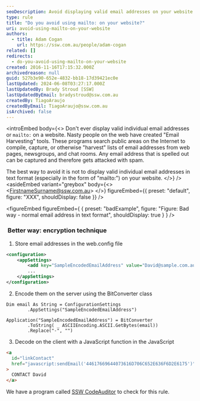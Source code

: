 ```yaml
---
seoDescription: Avoid displaying valid email addresses on your website to prevent spam and email harvesting.
type: rule
title: "Do you avoid using mailto: on your website?"
uri: avoid-using-mailto-on-your-website
authors:
  - title: Adam Cogan
    url: https://ssw.com.au/people/adam-cogan
related: []
redirects:
  - do-you-avoid-using-mailto-on-your-website
created: 2016-11-16T17:15:32.000Z
archivedreason: null
guid: 527b3e90-652e-4832-bb18-17d39421ec0e
lastUpdated: 2024-06-08T03:27:17.000Z
lastUpdatedBy: Brady Stroud [SSW]
lastUpdatedByEmail: bradystroud@ssw.com.au
createdBy: TiagoAraujo
createdByEmail: TiagoAraujo@ssw.com.au
isArchived: false
---
```


<introEmbed
  body={<>
Don't ever display valid individual email addresses or `mailto:` on a website. Nasty people on the web have created "Email Harvesting" tools. These programs search public areas on the Internet to compile, capture, or otherwise "harvest" lists of email addresses from web pages, newsgroups, and chat rooms. Any email address that is spelled out can be captured and therefore gets attacked with spam.

The best way to avoid it is not to display valid individual email addresses in text format (especially in the form of "mailto:") on your website.
  </>}
/>
<asideEmbed
  variant="greybox"
  body={<>
    &lt;FirstnameSurname@ssw.com.au&gt;
  </>}
  figureEmbed={{
    preset: "default",
    figure: "XXX",
    shouldDisplay: false
  }}
/>

<figureEmbed figureEmbed={ {
  preset: "badExample",
  figure: "Figure: Bad way - normal email address in text format",
  shouldDisplay: true
} } />


###  Better way: encryption technique

1. Store email addresses in the web.config file

```xml
<configuration>
    <appSettings>
        <add key="SampleEncodedEmailAddress" value="David@sample.com.au" />
        ...
    </appSettings>
</configuration>
```

2. Encode them on the server using the BitConverter class

```vbnet
Dim email As String = ConfigurationSettings
        .AppSettings("SampleEncodedEmailAddress")

Application("SampleEncodedEmailAddress") = BitConverter
        .ToString( _ ASCIIEncoding.ASCII.GetBytes(email))
        .Replace("-", "")
```

3. Decode on the client with a JavaScript function in the JavaScript

```html
<a
  id="linkContact"
  href="javascript:sendEmail('44617669644073616D706C652E636F6D2E6175')"
>
  CONTACT David
</a>
```

We have a program called [SSW CodeAuditor](https://codeauditor.com) to check for this rule.
